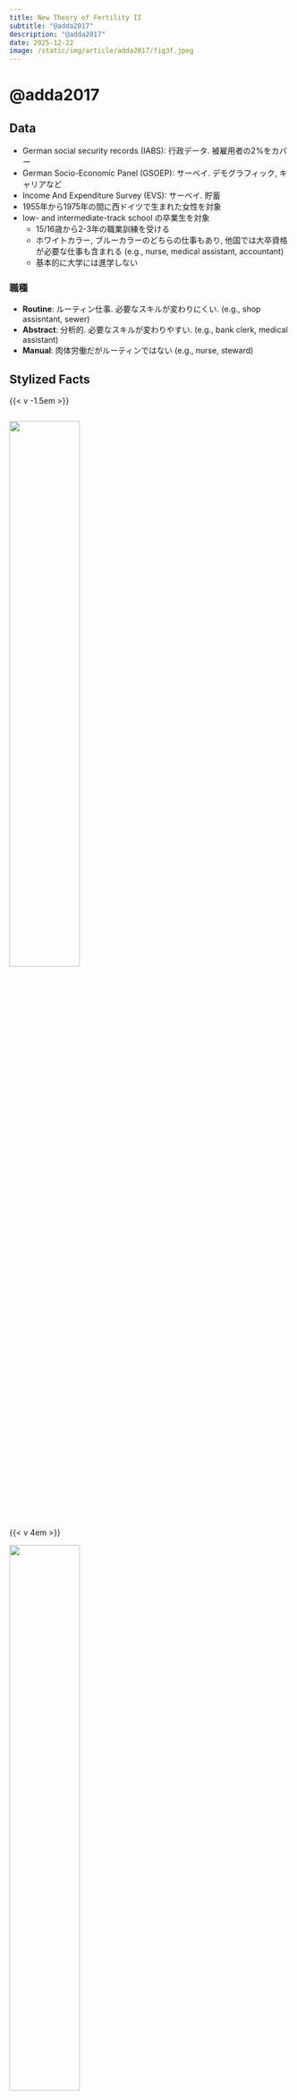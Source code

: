 ```yaml
---
title: New Theory of Fertility II
subtitle: "@adda2017"
description: "@adda2017"
date: 2025-12-22
image: /static/img/article/adda2017/fig3f.jpeg
---
```


# @adda2017

## Data

- German social security records (IABS): 行政データ. 被雇用者の2%をカバー
- German Socio-Economic Panel (GSOEP): サーベイ. デモグラフィック, キャリアなど
- Income And Expenditure Survey (EVS): サーベイ. 貯蓄
- 1955年から1975年の間に西ドイツで生まれた女性を対象
- low- and intermediate-track school の卒業生を対象
    - 15/16歳から2-3年の職業訓練を受ける
    - ホワイトカラー, ブルーカラーのどちらの仕事もあり, 他国では大卒資格が必要な仕事も含まれる (e.g., nurse, medical assistant, accountant)
    - 基本的に大学には進学しない

### 職種

- **Routine**: ルーティン仕事. 必要なスキルが変わりにくい. (e.g., shop assisntant, sewer)
- **Abstract**: 分析的. 必要なスキルが変わりやすい. (e.g., bank clerk, medical assistant)
- **Manual**: 肉体労働だがルーティンではない (e.g., nurse, steward)

## Stylized Facts

{{< v -1.5em >}}

:::: {layout-ncol=2}

::: {.column}

![](/static/img/article/adda2017/table1_1.svg){width=50%}

:::

::: {.column}

{{< v 4em >}}

![](/static/img/article/adda2017/table1_2.svg){width=50%}

:::
::::

{{< v -1em >}}

- 職種間の移動がほとんどない (Panel A)
- Abstractは賃金が高く, 経験による賃金上昇も大きい (Panel B)
- Abstractは経験年数やフルタイムの割合が高い (Panel C)
- Abstractは休業による賃金の減少が大きい (Panel D)
- Abstractは初産年齢が高く, 子どもの数が少ない (Panel E)

---

### 貯蓄の重要性

![](/static/img/article/adda2017/fig1.jpeg){width=50% fig-align="center"}

- 女性は子どもを産む前に貯蓄を始める
- 貯蓄は晩産化の理由になりうる. またキャリアとの兼ね合いの結果かもしれない

## Model

### 設定

- 15-80歳の女性のライフサイクルモデル. モデル内の一期間は半年
- $f_i =(f_i^P, f_i^L, f_i^C, f_i^F)$:　女性 $i$ のタイプ
    - $f_i^P$: 仕事の能力
    - $f_i^L$: 余暇への選好
    - $f_i^C$: 子どもへの選好
    - $f_i^F$: 不妊性. 5%の女性が該当と仮定. 自分からはわからない
- 女性は初めに職業 $o_{it} \in \{\text{routine}, \text{abstract}, \text{manual}\}$ を選択する
- 各期ごとに消費, 貯蓄, 職業, 労働時間, 新たに子どもを持つかどうかを決定する
- 各期ごとに確率的に新しい職種と労働時間のオファーがなされ, 転職を決定する


### 労働市場

- 労働時間 $l_{it}$ は フルタイム $FT$, パートタイム $PT$, 失業 $U$, 休業 $OLF$ のいずれか
- 職種ごとにオファーの確率は異なる
- 各期, 外生的な確率 $\delta$ で失業する

### 効用関数

$$
u_{it} = u_{1}(c_{it}, l_{it}; n_{it}, f_{i}^L) + u_{2}(n_{it}; f_{i}^C, age_{it}^K, l_{it}, o_{it}, h_{it}) + u_{3}(b_{it}, \Upsilon_{it})
$$

- $c_{it}$: 消費
- $l_{it} \in \{FT, PT, U, OLF\}$: 労働時間
- $n_{it}$: 子どもの人数
- $\text{age}_{it}^K$: 最も若い子どもの年齢
- $b_{it}$: 子どもを持つかどうか
- $\Upsilon_{it} = (\eta_{it}^C, \eta_{it}^{NC})$: 子どもを持とうとすること (conception) に対する選好 $\eta_{it}^C$ と持とうとしないこと (non-conception) に対する選好 $\eta_{it}^{NC}$ のベクトル

---


### 予算制約

$$
A_{it+1} = (1+r)A_{it} + \text{net}(GI_{it}; h_{it}, n_{it}) - c_{it}^{HH} - \kappa(\text{age}_{it}^K, n_{it})I_{l_{it} = FT, PT, n_{it} > 0}.
$$

- $A_{it}$: 資産
- $r$: 利子率
- $GI_{it}$: Gross Income. 税引き前の所得
- $\text{net}(GI; h, n)$: 税引き後の所得. 結婚している場合 ($h = 1$) と独身の場合 ($h = 0$) や子どもの人数 ($n$) によって異なる
- $\kappa(age^K, n)$: 子育てコスト. 最も若い子どもの年齢 $age^K$ と子どもの人数 $n$ によって異なる

---

### スキルと賃金

フルタイムの日給 $w_{it}$ は以下のように決定される (パートタイムの場合, $0.5w_{it}$).

$$
\log w_{it} = f_{i}^P + \alpha_{O}(o_{it}) + \alpha_{X}(o_{it})x_{it} + \alpha_{XX}(o_{it})x_{it}^2 + \eta_{it}.
$$

仕事の能力 $f_{i}^P$, 職種 $o_{it}$, スキル $x_{it}$ によって賃金が決定される. スキルは, 労働時間によって増加するが, 仕事を離れていた場合は減少する.

$$
x_{it+1} = \begin{cases}
x_{it} + 1 & \text{if } l_{it} = FT \\
x_{it} + 0.5 & \text{if } l_{it} = PT \\
x_{it}\rho(x_{it}, o_{it}) & \text{if } l_{it} \in \{OLF, U\}
\end{cases}.
$$

スキルの減少率はそれまでのスキルのレベル $x_{it}$ と職種 $o_{it}$ によって異なる.

$$
\rho(x_{it}, o_{it}) = \rho_{1}(o_{it})I_{x_{it} \in [0, 5)} + \rho_{2}(o_{it})I_{x_{it} \in [5, 7)} + \rho_{3}(o_{it})I_{x_{it} \in [7, \infty)}.
$$

## ライフイベント

**結婚と離婚**

年齢 $\text{age}_{it}^M$ , スキル $x_{it}$, 子供への選好 $f_{i}^C$, 子どもの人数 $n_{it}$ によって確率的に決定

$$
\begin{aligned}
P(h_{it} = 1 | h_{it-1} = 0; \text{age}_{it}^M, x_{it}, f_{i}^C) &= \lambda_{0}^M + \lambda_{1}^Ms(\text{age}_{it}^M) + \lambda_{2}^M x_{it} + \lambda_{3}^M f_{i}^C \\
P(h_{it} = 0 | h_{it-1} = 1; \text{age}_{it}^M, n_{it}) &= \lambda_{0}^D + \lambda_{1}^D s(\text{age}_{it}^M) + \lambda_{2}^D n_{it}
\end{aligned}
$$

**夫の収入**

$$
\text{earn}_{it}^h = \alpha_{0}^h + \alpha_{a1}^h \text{age}_{it}^M + \alpha_{a2}^h \text{age}_{it}^{M^2} + \sum_{j} \alpha_j^h I_{o_{it} = j} + \alpha_{P}^h f_{i}^P + \eta_{it}^h
$$

**出産**

- 出産を決定した際, 妊娠する確率は $\pi(\text{age}_{it}, f_{i}^F)$ で決定される.
- 不妊症である $f_{i}^F \in \{0, 1\}$ ことは女性側が知ることはできない

## ベルマン方程式

$$
V_t(\Omega_{it}) = \max_{b_{it}, c_{it}, o_{it}, l_{it}} u(c_{it}, o_{it}, l_{it}; n_{it}, h_{it}, \text{age}_{it}^{K}, \Upsilon_{it}, f_{i}) + \beta \mathbb{E}_t[V_{t+1}(\Omega_{i, t+1})]
$$

- 状態変数: $\Omega_{it} = \left(l_{it-1}, o_{it-1}, A_{it-1}, h_{it-1}, \text{age}_{it}^M, x_{it}, n_{it}, \text{age}_{it}^K, \Upsilon_{it}, f_{i}\right)$
- 単に期待値 $\mathbb{E}_t$ と表しているが, 以下の要因を考慮する必要がある (元論文のAppendix)
    - 子どもが生まれる確率 $\pi(\text{age}_{it}^M, f_{i}^F)$ 
    - 外生的な失業リスク $\delta$
    - 新たな仕事のオファー $\phi_0(o_{it}, l_{it})$

**最初の職業選択**

$$
o_{i0} = \arg\max_{o} \beta^6 \mathbf{E}_{0} V_{6}(\Omega_{i, 6}) - \text{cost}(o, R_i, \text{Year}_{i}) - \omega_{i0}
$$

初職の職業訓練は6期間 (3年) 行われる. それを考慮して, 最初の職業を離散選択する.

- $R_i$: 住んでる地域
- $\omega_{i0}$: Preference shock. ガンベル分布に従う
- 訓練期間は子どもを持つことができない

## 結果

{{< v -1em >}}

:::: {layout-ncol=2}

::: {.column}

![](/static/img/article/adda2017/table3.svg){width=50% fig-align="center"}

:::

::: {.column}

**Wage Function** (Panel B)

![](/static/img/lecture/adda2017_wage.svg){width=50% fig-align="center"}

:::

::::

- 一年の休職に伴うスキルの減耗 (atrophy) は, Abstractで最も大きい
- Abstractは賃金が高く, より凹でない (離職による賃金の減少が大きい)
- 職種ごとの子育てのしやすさ (amenity) は, Abstract < Manual < Routine

---

{{< v -0.5em >}}

![](/static/img/article/adda2017/fig2.jpeg){width=50% fig-align="center"}

- 子どもを持つ数年前から貯蓄を始める
- 子どもを持つことにかかるコスト (消費, 時間, 人的資本) を想定

## Career Costs of Children

{{< v -0.5em >}}

::: {layout-ncol="2"}

![](/static/img/article/adda2017/fig3a.jpeg){width=45%}

![](/static/img/article/adda2017/fig3b.jpeg){width=50%}

:::

{{< v -0.5em >}}

- Career costs of children: $\pi(\cdot) = 0$, 子どもを持てないと知っている場合との比較
- Abstract を選ぶ女性の増加(a). 労働時間の増加(b).

---

{{< v -0.5em >}}

::: {layout-ncol="2"}

![](/static/img/article/adda2017/fig3c.jpeg){width=50%}

![](/static/img/article/adda2017/fig3d.jpeg){width=50%}

:::

{{< v -0.5em >}}

- パートタイムの増加(c). Baseline では子育て期に利用されている
- 賃金の上昇(d). Abstract の増加, 労働時間の増加による

## Career Costs of Children

$$
NPV_{i}^s = \sum_{t=0}^{T} \beta^t \left(
    w_{it}^s\mathbb{1}\{\text{working}\}_{it}^{s} +
    b_{U, it}^s\mathbb{1}\{\text{unemployed}\}_{it}^{s} +
    b_{M, it}^s\mathbb{1}\{\text{matternity leave}\}_{it}^{s}
    \right)
$$

{{< v 0.5em >}}

- $s \in \{F, NF\}$: シナリオ. 子どもを産む($F$) / 産まない($NF$)
- $NPV_{i}^s$: 15歳時点での生涯所得の現在価値 (Net Present Value). $\beta = 0.95$ は割引因子
- $NPV^{F}$, $NPV^{NF}$ を各シナリオの平均値とすると, 子どもの相対的なコストを定義できる

$$
\text{Relative Costs of Children} = \frac{NPV^{F} - NPV^{NF}}{NPV^{F}}.
$$

## Decomposition of Costs of Children

::: {.callout-note}
## Kitagawa-Oaxaca-Blinder分解

ある2つのグループ $g \in \{1, 2\}$ に関して, 線形のモデルを考える.
$y_{i}^{g} = X_{i}^{g}\symbf{\gamma}^{g} + \varepsilon_{i}^{g}$.
この時, 非説明変数の平均の差は以下のように分解できる.

$$
\overline{y}^{1} - \overline{y}^{2} = \overline{X}^{1} \hat{\symbf{\gamma}}^{1} - \overline{X}^{2} \hat{\symbf{\gamma}}^{2}= \left(\overline{X}^{1} - \overline{X}^{2}\right) \hat{\symbf{\gamma}}^{1} + \overline{X}^{2} (\hat{\symbf{\gamma}}^{1} - \hat{\symbf{\gamma}}^{2}).
$$

:::

この論文では (おそらく) $NPV = h w + \varepsilon_i$ と仮定し, 以下のように分解している.
$$
\begin{aligned}
\frac{NPV^{F} - NPV^{NF}}{NPV^{F}} &= \underbrace{\frac{\overline{h}^{F} - \overline{h}^{NF}}{NPV^{F}} w^{F}}_{\text{Labor supply contribution}} + \underbrace{\frac{\overline{h}^{NF}}{NPV^{F}} (w^{F} - w^{NF})}_{\text{Wage contribution}} & \quad\text{(Table 6a)}\\
\end{aligned}
$$

Table 6bでは, Wage contribution をさらに2通りに分解している

1. Atrophy (スキルの減少) vs Other factors
1. Occupation (初職の違い) vs Other factors

---

{{< v -0.5em >}}

![](/static/img/article/adda2017/table6.svg){width=80% fig-align="center"}

- Career Cost of Children: 全体としては35.3%のNPVの減少
- 労働時間の減少がより大きな要因
- スキルの減少 (atrophy), 初職の違いもWage contributionのうち20%弱を説明


## Gender Wage Gaps and Fertility

{{< v -0.5em >}}

![](/static/img/article/adda2017/fig3f.jpeg){width=45% fig-align="center"}

- サンプルの女性と同様のプロファイル(生年, 学歴)の男性の賃金をプロット
- 25歳以降の男女格差の大きな部分が子育てによって説明される

## Pro-Fertility Policy

{{< v -1em >}}

![](/static/img/article/adda2017/table8.svg){width=80% fig-align="center"}

- 子どもが生まれるごとに出産一時金として6000€を支給する政策を考える
- 政策によって子どもを早く多く持つ女性が増え, スキルが低い女性が増える
- 15歳 (職業選択前) で政策が開始されると, Abstractを選ぶ女性が減少する
    - 稼ぐ必要性が減るため. 貯蓄の必要性も減る (本文Fig. 4c)

## まとめ

**Stylized facts**

- 高賃金かつ経験による賃金上昇の大きい職種は, 子育てに伴う賃金の減少が大きい
- 子どもを持つ前に貯蓄を始める

**Career cost of children**

- 女性は子育てに時間を割くために労働時間を減らし, スキルが停滞および減少する
- 子どもを持つ (持てる) ことによって生涯所得の現在価値が35%減少する
- 労働時間の減少が大きな要因

**Pro-fertility policy**

- 出産一時金は出生率を上昇させるが, 貯蓄の減少やスキルの低下をもたらす

{{< appendix >}}

## 参考文献

:::{refs}
:::
